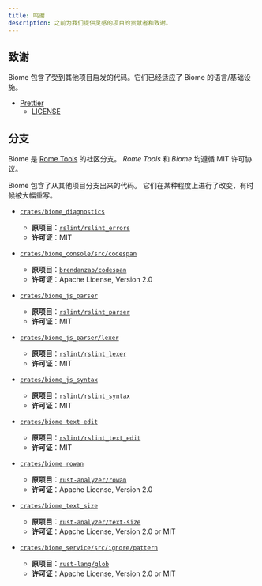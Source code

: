 ```yaml
---
title: 鸣谢
description: 之前为我们提供灵感的项目的贡献者和致谢。
---
```



<Contributors />

## 致谢

Biome 包含了受到其他项目启发的代码。它们已经适应了 Biome 的语言/基础设施。

- [Prettier](https://github.com/prettier/prettier/)
  - [LICENSE](https://github.com/biomejs/biome/blob/main/crates/biome_js_formatter/LICENSE)

## 分支

Biome 是 [Rome Tools](https://github.com/biomejs/biome/) 的社区分支。
_Rome Tools_ 和 _Biome_ 均遵循 MIT 许可协议。

Biome 包含了从其他项目分支出来的代码。
它们在某种程度上进行了改变，有时候被大幅重写。

- [`crates/biome_diagnostics`](https://github.com/biomejs/biome/tree/main/crates/biome_diagnostics)

  - **原项目**：[`rslint/rslint_errors`](https://github.com/rslint/rslint/tree/master/crates/rslint_errors)
  - **许可证**：MIT

- [`crates/biome_console/src/codespan`](https://github.com/biomejs/biome/tree/main/crates/biome_console/src/codespan)

  - **原项目**：[`brendanzab/codespan`](https://github.com/brendanzab/codespan)
  - **许可证**：Apache License, Version 2.0

- [`crates/biome_js_parser`](https://github.com/biomejs/biome/tree/main/crates/biome_js_parser)

  - **原项目**：[`rslint/rslint_parser`](https://github.com/rslint/rslint/tree/master/crates/rslint_parser)
  - **许可证**：MIT

- [`crates/biome_js_parser/lexer`](https://github.com/biomejs/biome/tree/main/crates/biome_js_parser/src/lexer)

  - **原项目**：[`rslint/rslint_lexer`](https://github.com/rslint/rslint/tree/master/crates/rslint_lexer)
  - **许可证**：MIT

- [`crates/biome_js_syntax`](https://github.com/biomejs/biome/tree/main/crates/biome_js_syntax)

  - **原项目**：[`rslint/rslint_syntax`](https://github.com/rslint/rslint/tree/master/crates/rslint_syntax)
  - **许可证**：MIT

- [`crates/biome_text_edit`](https://github.com/biomejs/biome/tree/main/crates/biome_text_edit)

  - **原项目**：[`rslint/rslint_text_edit`](https://github.com/rslint/rslint/tree/master/crates/rslint_text_edit)
  - **许可证**：MIT

- [`crates/biome_rowan`](https://github.com/biomejs/biome/tree/main/crates/biome_rowan)

  - **原项目**：[`rust-analyzer/rowan`](https://github.com/rust-analyzer/rowan)
  - **许可证**：Apache License, Version 2.0

- [`crates/biome_text_size`](https://github.com/biomejs/biome/tree/main/crates/biome_text_size)

  - **原项目**：[`rust-analyzer/text-size`](https://github.com/rust-analyzer/text-size)
  - **许可证**：Apache License, Version 2.0 or MIT

- [`crates/biome_service/src/ignore/pattern`](https://github.com/biomejs/biome/tree/main/crates/biome_service/src/ignore/pattern)
  - **原项目**：[`rust-lang/glob`](https://github.com/rust-lang/glob/blob/master/src/lib.rs)
  - **许可证**：Apache License, Version 2.0 or MIT
